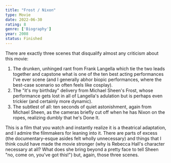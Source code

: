 ```yaml
---
title: "Frost / Nixon"
type: Movie
date: 2022-06-30
rating: 8
genre: ['Biography']
year: 2008
status: Finished
---
```


There are exactly three scenes that disqualify almost any criticism about this movie:

1. The drunken, unhinged rant from Frank Langella which tie the two leads together and capstone what is one of the ten best acting performances I've ever scene (and I generally abhor biopic performances, where the best-case scenario so often feels like cosplay).
2. The "it's my birthday" delivery from Michael Sheen's Frost, whose performance gets lost in all of Langella's adulation but is perhaps even trickier (and certainly more dynamic).
3. The subtlest of all: ten seconds of quiet astonishment, again from Michael Sheen, as the cameras briefly cut off when he has Nixon on the ropes, realizing dumbly that he's Done It. 

This is a film that you watch and instantly realize it is a theatrical adaptation, and I admire the filmmakers for leaning into it. There are parts of excess (the documentary-esque asides felt wholly unnecessary) and things that I think could have made the movie stronger (why is Rebecca Hall's character necessary at all? What does she bring beyond a pretty face to tell Sheen "no, come on, you've got this!") but, again, those three scenes.
